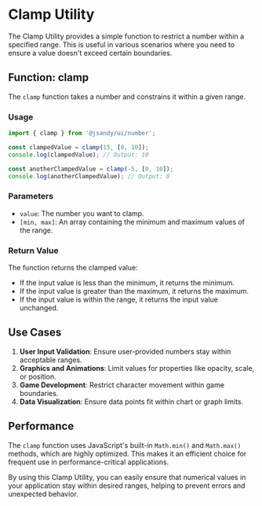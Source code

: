 # Clamp Utility

The Clamp Utility provides a simple function to restrict a number within a specified range. This is useful in various scenarios where you need to ensure a value doesn't exceed certain boundaries.

## Function: clamp

The `clamp` function takes a number and constrains it within a given range.

### Usage

```typescript
import { clamp } from '@jsandy/ui/number';

const clampedValue = clamp(15, [0, 10]);
console.log(clampedValue); // Output: 10

const anotherClampedValue = clamp(-5, [0, 10]);
console.log(anotherClampedValue); // Output: 0
```

### Parameters

- `value`: The number you want to clamp.
- `[min, max]`: An array containing the minimum and maximum values of the range.

### Return Value

The function returns the clamped value:

- If the input value is less than the minimum, it returns the minimum.
- If the input value is greater than the maximum, it returns the maximum.
- If the input value is within the range, it returns the input value unchanged.

## Use Cases

1. **User Input Validation**: Ensure user-provided numbers stay within acceptable ranges.
2. **Graphics and Animations**: Limit values for properties like opacity, scale, or position.
3. **Game Development**: Restrict character movement within game boundaries.
4. **Data Visualization**: Ensure data points fit within chart or graph limits.

## Performance

The `clamp` function uses JavaScript's built-in `Math.min()` and `Math.max()` methods, which are highly optimized. This makes it an efficient choice for frequent use in performance-critical applications.

By using this Clamp Utility, you can easily ensure that numerical values in your application stay within desired ranges, helping to prevent errors and unexpected behavior.
